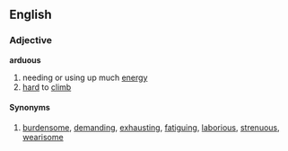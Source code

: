 ==English==
===Adjective===
'''arduous'''
# needing or using up much [[energy]]
# [[hard]] to [[climb]]
====Synonyms====
# [[burdensome]], [[demand]]ing, [[exhaust]]ing, [[fatigue|fatiguing]], [[laborious]], [[strenuous]], [[wearisome]]
